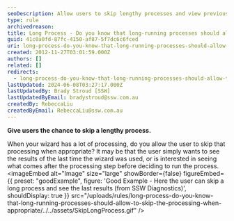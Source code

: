 ```yaml
---
seoDescription: Allow users to skip lengthy processes and view previous results or continue processing when needed.
type: rule
archivedreason:
title: Long Process - Do you know that long-running processes should allow to 'Skip' the processing (when appropriate)?
guid: 41c0a0fd-87fc-4150-af87-5f7dc6c6fced
uri: long-process-do-you-know-that-long-running-processes-should-allow-to-skip-the-processing-when-appropriate
created: 2012-11-27T03:01:59.000Z
authors: []
related: []
redirects:
  - long-process-do-you-know-that-long-running-processes-should-allow-to-skip-the-processing-(when-appropriate)
lastUpdated: 2024-06-08T03:27:17.000Z
lastUpdatedBy: Brady Stroud [SSW]
lastUpdatedByEmail: bradystroud@ssw.com.au
createdBy: RebeccaLiu
createdByEmail: RebeccaLiu@ssw.com.au
---
```


**Give users the chance to skip a lengthy process.**

When your wizard has a lot of processing, do you allow the user to skip that processing when appropriate? It may be that the user simply wants to see the results of the last time the wizard was used, or is interested in seeing what comes after the processing step before deciding to run the process.
<imageEmbed
  alt="Image"
  size="large"
  showBorder={false}
  figureEmbed={{
    preset: "goodExample",
    figure: 'Good Example - Here the user can skip a long process and see the last results (from SSW Diagnostics)',
    shouldDisplay: true
  }}
  src="/uploads/rules/long-process-do-you-know-that-long-running-processes-should-allow-to-skip-the-processing-when-appropriate/../../assets/SkipLongProcess.gif"
/>
